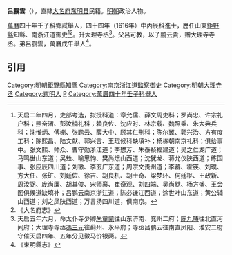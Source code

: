 '''吕鵬雲'''（{{bd|？||？|catIdx=L吕}}），直隸[[大名府|大名府]][[东明县|东明县]]民籍。[[明朝|明朝]]政治人物。

[[萬曆|萬曆]]四十年壬子科鄉試舉人，四十四年（1616年）中丙辰科進士，歷任山東[[鉅野縣|鉅野縣]]知縣、南浙江道御史<ref>天启二年四月，吏部考选，拟授科道：章允儒、薛文周吏科；罗尚忠、许宗礼户科；熊奋渭、彭汝楠礼科；赖良佐、沈应时、林宗载、魏照乘、朱大典兵科；沈惟炳、傅櫆、张鹏云、薛大中、顾其仁刑科；陈尔翼、郭兴治、方有度工科；陈熙昌、陆文献、郭兴言、王琨候科缺填补；杨栋朝南京礼科；俱给事中。张文熙、帅众、曹守勋浙江道；李懋芳、朱泰祯福建道；吴之仁湖广道；马鸣世山东道；吴甡、喻思恂、樊尚燝山西道；沈犹龙、蒋允仪陕西道；练国事、张应辰四川道；刘徽、李玄广东道；周宗文贵州道；李蕃、霍锳、刘璞、方大任、张矿、刘廷佐、徐吉、胡良机、胡士奇、梁梦环、何廷枢、王政新、周汝弼、庞尚廉、胡其俊、宋师襄、崔奇观、刘四端、吴尚默、杨方盛、王会图俱候道缺填补；吕鹏云南京浙江道；陈必谦江西道；涂世叶山东道；黄公辅山西道；刘之凤陕西道；万言扬四川道，俱南京。</ref><ref>《大名府志》</ref>。升大理寺丞<ref>天启五年六月，命太仆寺少卿[[朱童蒙|朱童蒙]]往山东济南、兖州二府；[[陈九畴|陈九畴]]往北直河间府；大理寺寺丞[[馮三元|馮三元]]往蓟州、永平府；寺丞吕鹏云往南直凤阳、淮安二府守催天启四年、五年分见徵马价银两。</ref>。父吕可教，以子鹏云貴，赠大理寺寺丞。弟吕鶚雲，萬曆戊午舉人<ref>《東明縣志》</ref>。

==引用==
{{reflist}}

{{萬曆四十四年丙辰科殿試金榜}}
{{明朝人物小作品}}
{{DEFAULTSORT:Lv吕}}
[[Category:明朝鉅野縣知縣|Category:明朝鉅野縣知縣]]
[[Category:南京浙江道監察御史|Category:南京浙江道監察御史]]
[[Category:明朝大理寺丞|Category:明朝大理寺丞]]
[[Category:東明人|Category:東明人]]
[[Category:吕姓|P]]
[[Category:萬曆四十年壬子科舉人|Category:萬曆四十年壬子科舉人]]